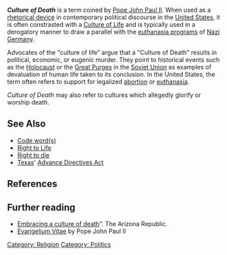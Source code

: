 '''''Culture of Death''''' is a term coined by [[Pope John Paul II]].  When used as a [[rhetorical device]] in contemporary political discourse in the [[United States]], it is often constrasted with a [[Culture of Life]] and is typically used in a derogatory manner to draw a parallel with the [[T-4 Euthanasia Program|euthanasia programs]] of [[Nazi Germany]].  

Advocates of the "culture of life" argue that a "Culture of Death" results in political, economic, or eugenic murder. They point to historical events such as the [[Holocaust]] or the [[Great Purge]]s in the [[Soviet Union]] as examples of devaluation of human life taken to its conclusion.  In the United States, the term often refers to support for legalized [[abortion]] or [[euthanasia]].

''Culture of Death'' may also refer to cultures which allegedly glorify or worship death.

==See Also==
*[[Code word (propaganda)|Code word(s)]]
*[[Right to Life]]
*[[Right to die]]
*[[Texas]]' [[Advance Directives Act]]

==References==

==Further reading==
*[http://www.azcentral.com/arizonarepublic/opinions/articles/0324thurlets244.html Embracing a culture of death]". The Arizona  Republic.
*[http://www.vatican.va/holy_father/john_paul_ii/encyclicals/documents/hf_jp-ii_enc_25031995_evangelium-vitae_en.html Evangelium Vitae] by Pope John Paul II

{{poli-stub}}

[[Category: Religion]]
[[Category: Politics]]